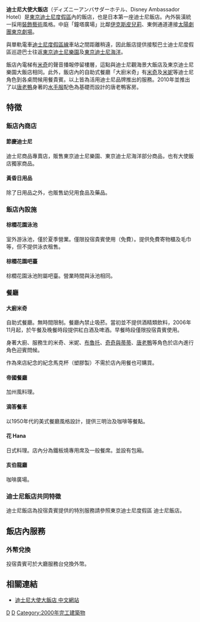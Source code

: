 {{Unreferenced|time=2021-02-21T00:25:56+00:00}}
{{noteTA
|G1=Disney
|1=zh-cn:饭店;zh-tw:飯店;zh-hk:酒店;
}}

{{Infobox Disney resort
| name  = 迪士尼大使大飯店
| logo = Disney Ambassador Hotel Logo.svg
| logosize = 250px
| caption = 
| image = Disney_ambassador_hotel.jpg
| imagesize = 
| location   = [[東京迪士尼度假區|東京迪士尼度假區]]
| type = TDR
| category = {{Rating|5}}
| opendate  = 2000年7月20日
| closedate  = 
| theme = [[裝飾藝術|裝飾藝術]]
| sections = 
| roomnumber = 504
| suites = 
| floors = 地上6層<br>地下1層
| owner = [[Oriental_Land|Oriental Land]]
| operator = [[Milial渡假酒店|Milial]]
| website = {{Official website|http://www.disneyhotels.jp/dhm/index_ch.html}}
| greenlodge = 
}}
{{TDR}}

'''迪士尼大使大飯店'''（ディズニーアンバサダーホテル、Disney Ambassador Hotel）是[[東京迪士尼度假區|東京迪士尼度假區]]內的飯店，也是日本第一座迪士尼飯店。內外裝潢統一採用[[裝飾藝術|裝飾藝術]]風格。中庭「鐘塔廣場」比鄰[[伊克斯皮兒莉|伊克斯皮兒莉]]、東側通道連接[[太陽劇團東京劇場|太陽劇團東京劇場]]。

與單軌電車[[迪士尼度假區線|迪士尼度假區線]]車站之間距離稍遠，因此飯店提供接駁巴士迪士尼度假區巡遊巴士往返[[東京迪士尼樂園|東京迪士尼樂園]]及[[東京迪士尼海洋|東京迪士尼海洋]]。

飯店內電梯有[[米奇|米奇]]的聲音播報停留樓層，這點與迪士尼觀海景大飯店及東京迪士尼樂園大飯店相同。此外，飯店內的自助式餐廳「大廚米奇」有[[米奇|米奇]]及[[米妮|米妮]]等迪士尼角色到各桌問候用餐貴賓。以上皆為活用迪士尼品牌推出的服務。2010年並推出了以[[唐老鴨|唐老鴨]]身著的[[水手服|水手服]]配色為基礎而設計的唐老鴨客房。

== 特徴 ==
=== 飯店內商店 ===
==== 節慶迪士尼 ====
迪士尼商品專賣店，販售東京迪士尼樂園、東京迪士尼海洋部分商品，也有大使飯店獨家商品。

==== 黃昏日用品 ====
除了日用品之外，也販售幼兒用食品及藥品。

=== 飯店內設施 ===
==== 棕櫚花園泳池 ====
室外游泳池，僅於夏季營業。僅限投宿貴賓使用（免費）。提供免費寄物櫃及毛巾等，但不提供泳衣租售。

==== 棕櫚花園吧臺 ====
棕櫚花園泳池附屬吧臺。營業時間與泳池相同。

=== 餐廳 ===
==== 大廚米奇 ====
自助式餐廳。無時間限制。餐廳內禁止吸菸。當初並不提供酒精類飲料，2006年11月起，於午餐及晚餐時段提供紅白酒及啤酒。早餐時段僅限投宿貴賓使用。

身著大廚、服務生的米奇、米妮、[[布魯托|布魯托]]、[[奇奇與蒂蒂|奇奇與蒂蒂]]、[[唐老鴨|唐老鴨]]等角色於店內進行角色迎賓問候。

作為來店紀念的紀念馬克杯（塑膠製）不需於店內用餐也可購買。

==== 帝國餐廳 ====
加州風料理。

==== 滴答餐車 ====
以1950年代的美式餐廳風格設計，提供三明治及咖啡等餐點。

==== 花 Hana ====
日式料理。店內分為鐵板燒專用席及一般餐席。並設有包廂。

==== 亥伯龍廳 ====
咖啡廣場。

=== 迪士尼飯店共同特徵 ===
迪士尼飯店為投宿貴賓提供的特別服務請參照東京迪士尼度假區 迪士尼飯店。

== 飯店內服務 ==
=== 外幣兌換 ===
投宿貴賓可於大廳服務台兌換外幣。

== 相關連結 ==
* [http://www.disneyhotels.jp/dah/index_ch.html 迪士尼大使大飯店 中文網站] {{Wayback|url=http://www.disneyhotels.jp/dah/index_ch.html |date=20100701202916 }}

{{東京迪士尼度假區}}

[[Category:千葉縣旅館|D]]
[[Category:東京迪士尼度假區旅館|D]]
[[Category:2000年完工建築物|Category:2000年完工建築物]]